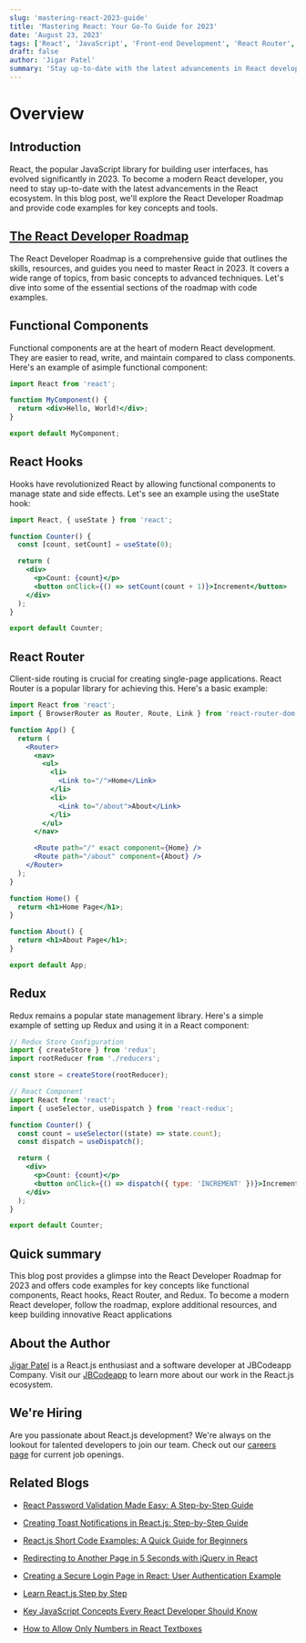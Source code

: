 ```yaml
---
slug: 'mastering-react-2023-guide'
title: 'Mastering React: Your Go-To Guide for 2023'
date: 'August 23, 2023'
tags: ['React', 'JavaScript', 'Front-end Development', 'React Router', 'Redux']
draft: false
author: 'Jigar Patel'
summary: 'Stay up-to-date with the latest advancements in React development for 2023. This comprehensive guide covers key concepts and tools, including functional components, React hooks, React Router, and Redux, with code examples.'
---
```


# Overview

<TOCInline
  toc={props.toc}
  exclude="Overview"
  toHeading={2}
  defaultimage="mastering-react-2023-guide"
/>

## Introduction

React, the popular JavaScript library for building user interfaces, has evolved significantly in 2023. To become a modern React developer, you need to stay up-to-date with the latest advancements in the React ecosystem. In this blog post, we'll explore the React Developer Roadmap and provide code examples for key concepts and tools.

## [The React Developer Roadmap](https://roadmap.sh/react)

The React Developer Roadmap is a comprehensive guide that outlines the skills, resources, and guides you need to master React in 2023. It covers a wide range of topics, from basic concepts to advanced techniques. Let's dive into some of the essential sections of the roadmap with code examples.

## Functional Components

Functional components are at the heart of modern React development. They are easier to read, write, and maintain compared to class components. Here's an example of asimple functional component:

```jsx
import React from 'react';

function MyComponent() {
  return <div>Hello, World!</div>;
}

export default MyComponent;
```

## React Hooks

Hooks have revolutionized React by allowing functional components to manage state and side effects. Let's see an example using the useState hook:

```jsx
import React, { useState } from 'react';

function Counter() {
  const [count, setCount] = useState(0);

  return (
    <div>
      <p>Count: {count}</p>
      <button onClick={() => setCount(count + 1)}>Increment</button>
    </div>
  );
}

export default Counter;
```

## React Router

Client-side routing is crucial for creating single-page applications. React Router is a popular library for achieving this. Here's a basic example:

```jsx
import React from 'react';
import { BrowserRouter as Router, Route, Link } from 'react-router-dom';

function App() {
  return (
    <Router>
      <nav>
        <ul>
          <li>
            <Link to="/">Home</Link>
          </li>
          <li>
            <Link to="/about">About</Link>
          </li>
        </ul>
      </nav>

      <Route path="/" exact component={Home} />
      <Route path="/about" component={About} />
    </Router>
  );
}

function Home() {
  return <h1>Home Page</h1>;
}

function About() {
  return <h1>About Page</h1>;
}

export default App;
```

## Redux

Redux remains a popular state management library. Here's a simple example of setting up Redux and using it in a React component:

```jsx
// Redux Store Configuration
import { createStore } from 'redux';
import rootReducer from './reducers';

const store = createStore(rootReducer);

// React Component
import React from 'react';
import { useSelector, useDispatch } from 'react-redux';

function Counter() {
  const count = useSelector((state) => state.count);
  const dispatch = useDispatch();

  return (
    <div>
      <p>Count: {count}</p>
      <button onClick={() => dispatch({ type: 'INCREMENT' })}>Increment</button>
    </div>
  );
}

export default Counter;
```

## Quick summary

This blog post provides a glimpse into the React Developer Roadmap for 2023 and offers code examples for key concepts like functional components, React hooks, React Router, and Redux. To become a modern React developer, follow the roadmap, explore additional resources, and keep building innovative React applications

## About the Author

[Jigar Patel](https://expertlaravel.com) is a React.js enthusiast and a software developer at JBCodeapp Company. Visit our [JBCodeapp](https://jbcodeapp.com) to learn more about our work in the React.js ecosystem.

## We're Hiring

Are you passionate about React.js development? We're always on the lookout for talented developers to join our team. Check out our [careers page](https://jbcodeapp.com/career) for current job openings.

## Related Blogs

- [React Password Validation Made Easy: A Step-by-Step Guide](react-password-validation-step-by-step)

- [Creating Toast Notifications in React.js: Step-by-Step Guide](react-toast-notifications-step-by-step-guide)

- [React.js Short Code Examples: A Quick Guide for Beginners](reactjs-beginner-friendly-code-examples)

- [Redirecting to Another Page in 5 Seconds with jQuery in React](redirecting-another-page-5-seconds-jquery-in-react)

- [Creating a Secure Login Page in React: User Authentication Example](secure-login-react-user-authentication)

- [Learn React.js Step by Step](learn-reactjs-step-by-step)

- [Key JavaScript Concepts Every React Developer Should Know](key-javascript-concepts-for-react-developers)

- [How to Allow Only Numbers in React Textboxes](how-to-allow-only-numbers-in-react-textboxes)
